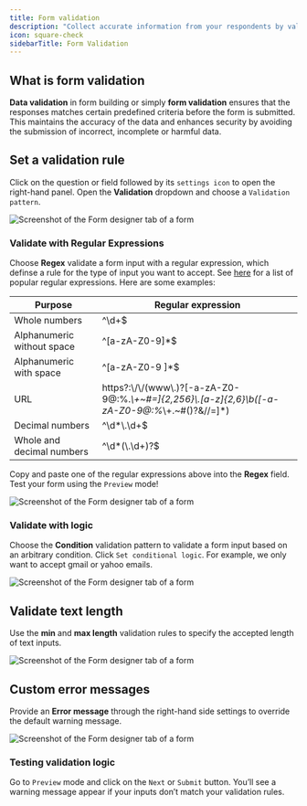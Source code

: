 ```yaml
---
title: Form validation
description: "Collect accurate information from your respondents by validating form inputs. Define validation rules using logic conditions, regular expressions or out-of-the-box validation rules."
icon: square-check
sidebarTitle: Form Validation
---
```


## What is form validation

**Data validation** in form building or simply **form validation** ensures that the responses matches certain predefined criteria before the form is submitted. This maintains the accuracy of the data and enhances security by avoiding the submission of incorrect, incomplete or harmful data.

## Set a validation rule

Click on the question or field followed by its `settings icon` to open the right-hand panel. Open the **Validation** dropdown and choose a `Validation pattern`.

<Frame>
  <img src="/images/logic/image-14.png" alt="Screenshot of the Form designer tab of a form" />
</Frame>

### Validate with Regular Expressions

Choose **Regex** validate a form input with a regular expression, which definse a rule for the type of input you want to accept. See [here](https://digitalfortress.tech/tips/top-15-commonly-used-regex/) for a list of popular regular expressions. Here are some examples:

| Purpose | Regular expression |
| --- | --- |
| Whole numbers | ^\\d+$ |
| Alphanumeric without space | ^\[a-zA-Z0-9\]\*$ |
| Alphanumeric with space | ^\[a-zA-Z0-9 \]\*$ |
| URL | https?:\\/\\/(www\\.)?\[-a-zA-Z0-9@:%.*\\+~#=\]{2,256}\\.\[a-z\]{2,6}\\b(\[-a-zA-Z0-9@:%*\\+.~#()?&//=\]\*) |
| Decimal numbers | ^\\d\*\\.\\d+$ |
| Whole and decimal numbers | ^\\d\*(\\.\\d+)?$ |

Copy and paste one of the regular expressions above into the **Regex** field. Test your form using the `Preview` mode!

<Frame>
  <img src="/images/logic/image-15.png" alt="Screenshot of the Form designer tab of a form" />
</Frame>

### Validate with logic

Choose the **Condition** validation pattern to validate a form input based on an arbitrary condition. Click `Set conditional logic`. For example, we only want to accept gmail or yahoo emails.

<Frame>
  <img src="/images/logic/image-16.png" alt="Screenshot of the Form designer tab of a form" />
</Frame>

## Validate text length

Use the **min** and **max length** validation rules to specify the accepted length of text inputs.

<Frame>
  <img src="/images/logic/image-17.png" alt="Screenshot of the Form designer tab of a form" />
</Frame>

## Custom error messages

Provide an **Error message** through the right-hand side settings to override the default warning message.

<Frame>
  <img src="/images/logic/image-18.png" alt="Screenshot of the Form designer tab of a form" />
</Frame>

### Testing validation logic

Go to `Preview` mode and click on the `Next` or `Submit` button. You’ll see a warning message appear if your inputs don’t match your validation rules.
